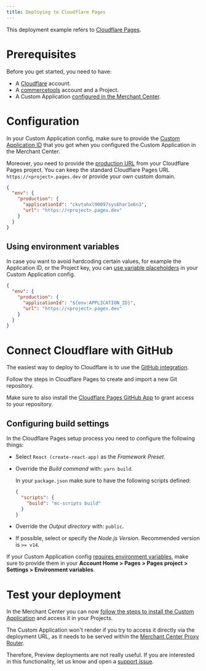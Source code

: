 ```yaml
---
title: Deploying to Cloudflare Pages
---
```


This deployment example refers to [Cloudflare Pages](https://developers.cloudflare.com/pages/).

# Prerequisites

Before you get started, you need to have:

- A [Cloudflare](https://dash.cloudflare.com) account.
- A [commercetools](https://docs.commercetools.com/getting-started) account and a Project.
- A Custom Application [configured in the Merchant Center](https://docs.commercetools.com/merchant-center/managing-custom-applications).

# Configuration

In your Custom Application config, make sure to provide the [Custom Application ID](/api-reference/application-config#envproductionapplicationid) that you got when you configured the Custom Application in the Merchant Center.

Moreover, you need to provide the [production URL](/api-reference/application-config#envproductionurl) from your Cloudflare Pages project. You can keep the standard Cloudflare Pages URL `https://<project>.pages.dev` or provide your own custom domain.

```json title="custom-application-config.json"
{
  "env": {
    "production": {
      "applicationId": "ckvtahxl90097sys6har1e6n3",
      "url": "https://<project>.pages.dev"
    }
  }
}
```

## Using environment variables

In case you want to avoid hardcoding certain values, for example the Application ID, or the Project key, you can [use variable placeholders](/api-reference/application-config#using-variable-placeholders) in your Custom Application config.

```json title="custom-application-config.json" highlightLines="4"
{
  "env": {
    "production": {
      "applicationId": "${env:APPLICATION_ID}",
      "url": "https://<project>.pages.dev"
    }
  }
}
```

# Connect Cloudflare with GitHub

The easiest way to deploy to Cloudflare is to use the [GitHub integration](https://developers.cloudflare.com/pages/platform/git-integration).

Follow the steps in Cloudflare Pages to create and import a new Git repository.

<Info>

Make sure to also install the [Cloudflare Pages GitHub App](https://github.com/apps/cloudflare-pages) to grant access to your repository.

</Info>

## Configuring build settings

In the Cloudflare Pages setup process you need to configure the following things:

* Select `React (create-react-app)` as the *Framework Preset*.
* Override the *Build command* with: `yarn build`.

  <Info>

  In your `package.json` make sure to have the following scripts defined:

  ```json title="package.json"
  {
    "scripts": {
      "build": "mc-scripts build"
    }
  }
  ```

  </Info>

* Override the *Output directory* with: `public`.
* If possible, select or specify the *Node.js Version*. Recommended version is `>= v14`.

<Info>

If your Custom Application config [requires environment variables](#using-environment-variables), make sure to provide them in your **Account Home > Pages > Pages project > Settings > Environment variables**.

</Info>

# Test your deployment

In the Merchant Center you can now [follow the steps to install the Custom Application](https://docs.commercetools.com/merchant-center/managing-custom-applications) and access it in your Projects.

<Warning>

The Custom Application won't render if you try to access it directly via the deployment URL, as it needs to be served within the [Merchant Center Proxy Router](/concepts/merchant-center-proxy-router).

Therefore, Preview deployments are not really useful. If you are interested in this functionality, let us know and open a [support issue](https://github.com/commercetools/merchant-center-application-kit/issues/new/choose).

</Warning>
